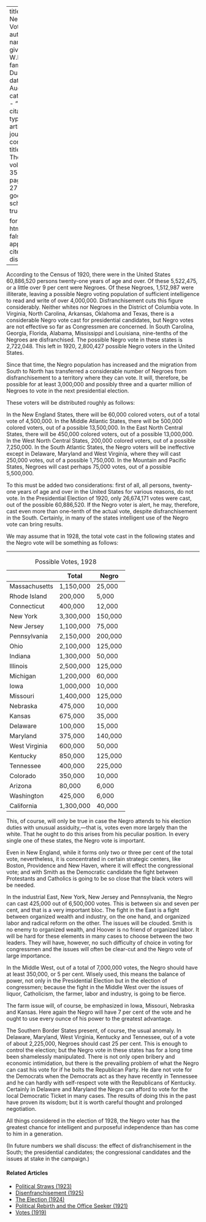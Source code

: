 
---
title: 'The Negro Voter'
author:
  - name:
      given: W.E.B.
      family: Du Bois
date: Aug. 1928
categories: 
  - ""
citation: 
  type: article-journal
  container-title: The Crisis
  volume: 35
  issue: 8
  page: 275-276
google-scholar: true

format:
  html:
    toc: false
    appendix-cite-as: display
---



According to the Census of 1920, there were in the United States 60,886,520 persons twenty-one years of age and over. Of these 5,522,475, or a little over 9 per cent were Negroes. Of these Negroes, 1,512,987 were illiterate, leaving a possible Negro voting population of sufficient intelligence to read and write of over 4,000,000. Disfranchisement cuts this figure considerably. Neither whites nor Negroes in the District of Columbia vote. In Virginia, North Carolina, Arkansas, Oklahoma and Texas, there is a considerable Negro vote cast for presidential candidates, but Negro votes are not effective so far as Congressmen are concerned. In South Carolina, Georgia, Florida, Alabama, Mississippi and Louisiana, nine-tenths of the Negroes are disfranchised. The possible Negro vote in these states is 2,722,048. This left in 1920, 2,800,427 possible Negro voters in the United States. 

Since that time, the Negro population has increased and the migration from South to North has transferred a considerable number of Negroes from disfranchisement to a territory where they can vote. It will, therefore, be possible for at least 3,000,000 and possibly three and a quarter million of Negroes to vote in the next presidential election. 

These voters will be distributed roughly as follows: 

In the New England States, there will be 60,000 colored voters, out of a total vote of 4,500,000. In the Middle Atlantic States, there will be 500,000 colored voters, out of a possible 13,500,000. In the East North Central States, there will be 450,000 colored voters, out of a possible 13,000,000. In the West North Central States, 200,000 colored voters, out of a possible 7,250,000. In the South Atlantic States, the Negro voters will be ineffective except in Delaware, Maryland and West Virginia, where they will cast 250,000 votes, out of a possible 1,750,000. In the Mountain and Pacific States, Negroes will cast perhaps 75,000 votes, out of a possible 5,500,000. 

To this must be added two considerations: first of all, all persons, twenty-one years of age and over in the United States for various reasons, do not vote. In the Presidential Election of 1920, only 26,674,171 votes were cast, out of the possible 60,886,520. If the Negro voter is alert, he may, therefore, cast even more than one-tenth of the actual vote, despite disfranchisement in the South. Certainly, in many of the states intelligent use of the Negro vote can bring results. 

We may assume that in 1928, the total vote cast in the following states and the Negro vote will be something as follows: 

****

<table class="dot-table">
<caption>Possible Votes, 1928</caption>
<thead>
  <tr>
    <th></th>
    <th>Total</th>
    <th>Negro</th>
  </tr>
</thead>
<tbody>
  <tr>
    <td>Massachusetts</td>
    <td>1,150,000</td>
    <td>25,000</td>
  </tr>
  <tr>
    <td>Rhode Island</td>
    <td>200,000</td>
    <td>5,000</td>
  </tr>
  <tr>
    <td>Connecticut</td>
    <td>400,000</td>
    <td>12,000</td>
  </tr>
  <tr>
    <td>New York</td>
    <td>3,300,000</td>
    <td>150,000</td>
  </tr>
  <tr>
    <td>New Jersey</td>
    <td>1,100,000</td>
    <td>75,000</td>
  </tr>
  <tr>
    <td>Pennsylvania</td>
    <td>2,150,000</td>
    <td>200,000</td>
  </tr>
  <tr>
    <td>Ohio</td>
    <td>2,100,000</td>
    <td>125,000</td>
  </tr>
  <tr>
    <td>Indiana</td>
    <td>1,300,000</td>
    <td>50,000</td>
  </tr>
  <tr>
    <td>Illinois</td>
    <td>2,500,000</td>
    <td>125,000</td>
  </tr>
  <tr>
    <td>Michigan</td>
    <td>1,200,000</td>
    <td>60,000</td>
  </tr>
  <tr>
    <td>Iowa</td>
    <td>1,000,000</td>
    <td>10,000</td>
  </tr>
  <tr>
    <td>Missouri</td>
    <td>1,400,000</td>
    <td>125,000</td>
  </tr>
  <tr>
    <td>Nebraska</td>
    <td>475,000</td>
    <td>10,000</td>
  </tr>
  <tr>
    <td>Kansas</td>
    <td>675,000</td>
    <td>35,000</td>
  </tr>
  <tr>
    <td>Delaware</td>
    <td>100,000</td>
    <td>15,000</td>
  </tr>
  <tr>
    <td>Maryland</td>
    <td>375,000</td>
    <td>140,000</td>
  </tr>
  <tr>
    <td>West Virginia</td>
    <td>600,000</td>
    <td>50,000</td>
  </tr>
  <tr>
    <td>Kentucky</td>
    <td>850,000</td>
    <td>125,000</td>
  </tr>
  <tr>
    <td>Tennessee</td>
    <td>400,000</td>
    <td>225,000</td>
  </tr>
  <tr>
    <td>Colorado</td>
    <td>350,000</td>
    <td>10,000</td>
  </tr>
  <tr>
    <td>Arizona</td>
    <td>80,000</td>
    <td>6,000</td>
  </tr>
  <tr>
    <td>Washington</td>
    <td>425,000</td>
    <td>6,000</td>
  </tr>
  <tr>
    <td>California</td>
    <td>1,300,000</td>
    <td>40,000</td>
  </tr>
</tbody>
</table>

This, of course, will only be true in case the Negro attends to his election duties with unusual assiduity,---that is, votes even more largely than the white. That he ought to do this arises from his peculiar position. In every single one of these states, the Negro vote is important. 

Even in New England, while it forms only two or three per cent of the total vote, nevertheless, it is concentrated in certain strategic centers, like Boston, Providence and New Haven, where it will effect the congressional vote; and with Smith as the Democratic candidate the fight between Protestants and Catholics is going to be so close that the black voters will be needed. 

In the industrial East, New York, New Jersey and Pennsylvania, the Negro can cast 425,000 out of 6,500,000 votes. This is between six and seven per cent, and that is a very important bloc. The fight in the East is a fight between organized wealth and industry, on the one hand, and organized labor and radical reform on the other. The issues will be clouded. Smith is no enemy to organized wealth, and Hoover is no friend of organized labor. It will be hard for these elements in many cases to choose between the two leaders. They will have, however, no such difficulty of choice in voting for congressmen and the issues will often be clear-cut and the Negro vote of large importance. 

In the Middle West, out of a total of 7,000,000 votes, the Negro should have at least 350,000, or 5 per cent. Wisely used, this means the balance of power, not only in the Presidential Election but in the election of congressmen; because the fight in the Middle West over the issues of liquor, Catholicism, the farmer, labor and industry, is going to be fierce. 

The farm issue will, of course, be emphasized in Iowa, Missouri, Nebraska and Kansas. Here again the Negro will have 7 per cent of the vote and he ought to use every ounce of his power to the greatest advantage. 

The Southern Border States present, of course, the usual anomaly. In Delaware, Maryland, West Virginia, Kentucky and Tennessee, out of a vote of about 2,225,000, Negroes should cast 25 per cent. This is enough to control the election; but the Negro vote in these states has for a long time been shamelessly manipulated. There is not only open bribery and economic intimidation, but there is the prevailing problem of what the Negro can cast his vote for if he bolts the Republican Party. He dare not vote for the Democrats when the Democrats act as they have recently in Tennessee and he can hardly with self-respect vote with the Republicans of Kentucky. Certainly in Delaware and Maryland the Negro can afford to vote for the local Democratic Ticket in many cases. The results of doing this in the past have proven its wisdom; but it is worth careful thought and prolonged negotiation. 

All things considered in the election of 1928, the Negro voter has the greatest chance for intelligent and purposeful independence than has come to him in a generation. 

(In future numbers we shall discuss: the effect of disfranchisement in the South; the presidential candidates; the congressional candidates and the issues at stake in the campaign.) 

<!-- Similar articles start here -->
<div  class="clear-wrap"></div>

#### Related Articles

* [Political Straws (1923)](/Volumes/26/03/political_straws.html)
* [Disenfranchisement (1925)](/Volumes/30/02/disenfranchisement.html)
* [The Election (1924)](/Volumes/29/02/election.html)
* [Political Rebirth and the Office Seeker (1921)](/Volumes/21/03/political-rebirth.html)
* [Votes (1919)](/Volumes/19/02/votes.html)

<!-- Similar articles end here -->